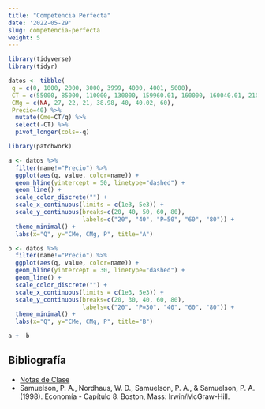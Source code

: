 ```yaml
---
title: "Competencia Perfecta"
date: '2022-05-29'
slug: competencia-perfecta
weight: 5
---
```


<!-- # Ejercicio 1 -->

```r

library(tidyverse)
library(tidyr)

datos <- tibble( 
 q = c(0, 1000, 2000, 3000, 3999, 4000, 4001, 5000), 
 CT = c(55000, 85000, 110000, 130000, 159960.01, 160000, 160040.01, 210000), 
 CMg = c(NA, 27, 22, 21, 38.98, 40, 40.02, 60), 
 Precio=40) %>% 
  mutate(Cme=CT/q) %>% 
  select(-CT) %>% 
  pivot_longer(cols=-q)
```

<!-- Considere un mercado que funciona en competencia perfecta. Analice dos situaciones mostradas en los siguientes gráficos, explicando los resultados de las empresas y la situación de entrada y salida de empresas al mercado. -->

```r
library(patchwork)

a <- datos %>%
  filter(name!="Precio") %>% 
  ggplot(aes(q, value, color=name)) +
  geom_hline(yintercept = 50, linetype="dashed") +
  geom_line() + 
  scale_color_discrete("") +
  scale_x_continuous(limits = c(1e3, 5e3)) +
  scale_y_continuous(breaks=c(20, 40, 50, 60, 80),
                     labels=c("20", "40", "P=50", "60", "80")) +
  theme_minimal() +
  labs(x="Q", y="CMe, CMg, P", title="A")

b <- datos %>%
  filter(name!="Precio") %>% 
  ggplot(aes(q, value, color=name)) +
  geom_hline(yintercept = 30, linetype="dashed") +
  geom_line() + 
  scale_color_discrete("") +
  scale_x_continuous(limits = c(1e3, 5e3)) +
  scale_y_continuous(breaks=c(20, 30, 40, 60, 80),
                     labels=c("20", "P=30", "40", "60", "80")) +
  theme_minimal() +
  labs(x="Q", y="CMe, CMg, P", title="B")

a +  b

```

<!-- Ahora suponga que la entrada de empresas al sector aumenta la oferta y reduce los precios como se muestra en el siguiente gráfico. Explique la situación, y cuál es el resultado final esperado. -->

## Bibliografía

- [Notas de Clase](https://org-ind--diapos-econ.netlify.app/)
- Samuelson, P. A., Nordhaus, W. D., Samuelson, P. A., & Samuelson, P. A. (1998). Economía - Capítulo 8. Boston, Mass: Irwin/McGraw-Hill.